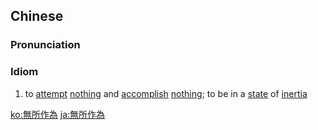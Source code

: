 {{also|无所作为}}
==Chinese==
{{zh-forms|s=无所作为|type=112}}

===Pronunciation===
{{zh-pron
|m=wú suǒ zuòwéi
|c=mou4 so2 zok3 wai4
|cat=id
}}

===Idiom===
{{zh-idiom}}

# {{lb|zh|Advanced Mandarin}} to [[attempt]] [[nothing]] and [[accomplish]] [[nothing]]; to be in a [[state]] of [[inertia]]

[[ko:無所作為]]
[[ja:無所作為]]